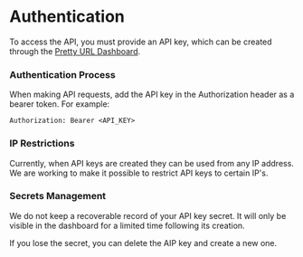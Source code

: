 # Authentication

To access the API, you must provide an API key, which can be created through the [Pretty URL Dashboard](https://prettyurl.net/dashboard/account/api-keys).

### Authentication Process

When making API requests, add the API key in the Authorization header as a bearer token. For example:

```
Authorization: Bearer <API_KEY>
```

### IP Restrictions

Currently, when API keys are created they can be used from any IP address. We are working to make it possible to restrict API keys to certain IP's.

### Secrets Management

We do not keep a recoverable record of your API key secret. It will only be visible in the dashboard for a limited time following its creation.

If you lose the secret, you can delete the AIP key and create a new one.
